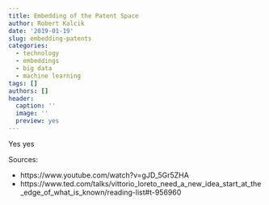 ```yaml
---
title: Embedding of the Patent Space
author: Robert Kalcik
date: '2019-01-19'
slug: embedding-patents
categories:
  - technology
  - embeddings
  - big data
  - machine learning
tags: []
authors: []
header:
  caption: ''
  image: ''
  preview: yes
---
```


Yes yes

Sources:

* https://www.youtube.com/watch?v=gJD_5Gr5ZHA
* https://www.ted.com/talks/vittorio_loreto_need_a_new_idea_start_at_the_edge_of_what_is_known/reading-list#t-956960
